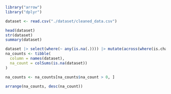 ```r
library("arrow")
library("dplyr")
```

```r
dataset <- read.csv("./dataset/cleaned_data.csv")
```

```r
head(dataset)
str(dataset)
summary(dataset)
```

```r
dataset |> select(where(~ any(is.na(.)))) |> mutate(across(where(is.character), as.factor)) |> summary()
na_counts <- tibble(
  column = names(dataset),
  na_count = colSums(is.na(dataset))
)

na_counts <- na_counts[na_counts$na_count > 0, ]

arrange(na_counts, desc(na_count))
```


